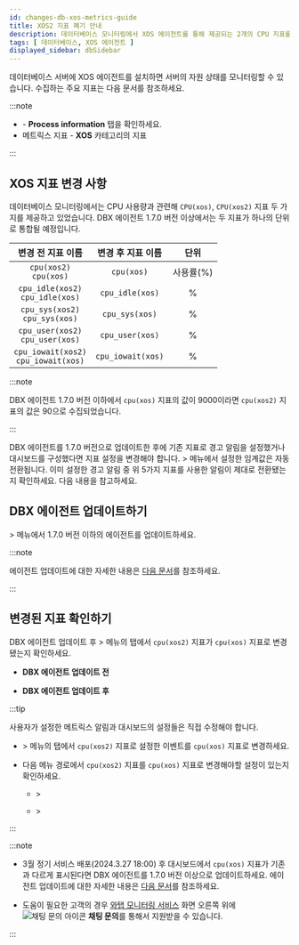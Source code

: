 ```yaml
---
id: changes-db-xos-metrics-guide
title: XOS2 지표 폐기 안내
description: 데이터베이스 모니터링에서 XOS 에이전트를 통해 제공되는 2개의 CPU 지표를 DBX 에이전트 v1.7.0부터 통합해 제공될 예정입니다.
tags: [ 데이터베이스, XOS 에이전트 ]
displayed_sidebar: dbSidebar
---
```


데이터베이스 서버에 XOS 에이전트를 설치하면 서버의 자원 상태를 모니터링할 수 있습니다. 수집하는 주요 지표는 다음 문서를 참조하세요.

:::note

- <Link to="https://docs.whatap.io/postgresql/instance-monitoring#column-info" target="_blank"><Cmdname sid="instance_monitoring" /></Link> - <b>Process information</b> 탭을 확인하세요.

- <Link to="https://docs.whatap.io/postgresql/metrics-data-list" target="_blank">메트릭스 지표</Link> - <b>XOS</b> 카테고리의 지표

:::

## XOS 지표 변경 사항

데이터베이스 모니터링에서는 CPU 사용량과 관련해 `CPU(xos)`, `CPU(xos2)` 지표 두 가지를 제공하고 있었습니다. DBX 에이전트 1.7.0 버전 이상에서는 두 지표가 하나의 단위로 통합될 예정입니다.

| 변경 전 지표 이름 | 변경 후 지표 이름 | 단위 |
| :--: | :--: | :--: |
| `cpu(xos2)`<br/>`cpu(xos)` | `cpu(xos)` | 사용률(%) |
| `cpu_idle(xos2)`<br/>`cpu_idle(xos)` | `cpu_idle(xos)` | % |
| `cpu_sys(xos2)`<br/>`cpu_sys(xos)` | `cpu_sys(xos)` | % |
| `cpu_user(xos2)`<br/>`cpu_user(xos)` | `cpu_user(xos)` | % |
| `cpu_iowait(xos2)`<br/>`cpu_iowait(xos)` | `cpu_iowait(xos)` | % |

:::note

DBX 에이전트 1.7.0 버전 이하에서 `cpu(xos)` 지표의 값이 9000이라면 `cpu(xos2)` 지표의 값은 90으로 수집되었습니다.

:::

DBX 에이전트를 1.7.0 버전으로 업데이트한 후에 기존 지표로 경고 알림을 설정했거나 대시보드를 구성했다면 지표 설정을 변경해야 합니다. <Cmdname sid="event_statistic" className="uitext" /> &gt; <Cmdname sid="event_setting" className="uitext" /> 메뉴에서 설정한 임계값은 자동 전환됩니다. 이미 설정한 경고 알림 중 위 5가지 지표를 사용한 알림이 제대로 전환됐는지 확인하세요. 다음 내용을 참고하세요.

## DBX 에이전트 업데이트하기

<Cmdname sid="management" className="uitext" /> &gt; <Cmdname sid="agent_update" className="uitext" /> 메뉴에서 1.7.0 버전 이하의 에이전트를 업데이트하세요.

<ImgLang img='changes/refer-db-agent-update-170.png' desc='에이전트 업데이트' />

:::note

에이전트 업데이트에 대한 자세한 내용은 [다음 문서](../postgresql/agent-manage)를 참조하세요.

:::

## 변경된 지표 확인하기

DBX 에이전트 업데이트 후 <Cmdname sid="event_statistic" className="uitext" /> &gt; <Cmdname sid="event_setting" className="uitext" /> 메뉴의 <Cmdname sid="database" className="uitext" /> 탭에서 `cpu(xos2)` 지표가 `cpu(xos)` 지표로 변경됐는지 확인하세요.

* **DBX 에이전트 업데이트 전**

  <ImgLang img='changes/refer-db-alert-xos2.png' desc='이벤트 설정' />

* **DBX 에이전트 업데이트 후**

  <ImgLang img='changes/refer-db-alert-xos.png' desc='이벤트 설정' />

:::tip

사용자가 설정한 메트릭스 알림과 대시보드의 설정들은 직접 수정해야 합니다.

* <Cmdname sid="event_statistic" className="uitext" /> &gt; <Cmdname sid="event_setting" className="uitext" /> 메뉴의 <Cmdname sid="metrics" className="uitext" /> 탭에서 <code>cpu(xos2)</code> 지표로 설정한 이벤트를 <code>cpu(xos)</code> 지표로 변경하세요.

* 다음 메뉴 경로에서 `cpu(xos2)` 지표를 `cpu(xos)` 지표로 변경해야할 설정이 있는지 확인하세요.

  - <Cmdname sid="dashboard" className="uitext" /> &gt; <Cmdname sid="instance_monitoring" className="uitext" />

  - <Cmdname sid="dashboard" className="uitext" /> &gt; <Cmdname sid="flexboard" className="uitext" />

:::

:::note

* 3월 정기 서비스 배포(2024.3.27 18:00) 후 대시보드에서 `cpu(xos)` 지표가 기존과 다르게 표시된다면 DBX 에이전트를 1.7.0 버전 이상으로 업데이트하세요. 에이전트 업데이트에 대한 자세한 내용은 [다음 문서](../postgresql/agent-manage)를 참조하세요.

* 도움이 필요한 고객의 경우 [와탭 모니터링 서비스](https://service.whatap.io) 화면 오른쪽 위에 ![채팅 문의 아이콘](/img/ico-help.svg) **채팅 문의**를 통해서 지원받을 수 있습니다.

:::